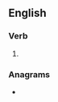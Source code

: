 ==English==

===Verb===
{{head|en|verb form}}

# {{en-third-person singular of|stiffen}}

===Anagrams===
* {{anagrams|en|sniffest}}